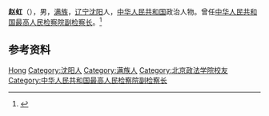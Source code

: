 '''赵虹'''（{{bd|1942年|10月|}}），男，[[满族|满族]]，[[辽宁|辽宁]][[沈阳|沈阳]]人，[[中华人民共和国|中华人民共和国]]政治人物。曾任[[中华人民共和国最高人民检察院副检察长|中华人民共和国最高人民检察院副检察长]]。<ref>{{Cite web|title=资料：历任最高人民检察院检察长、副检察长名单|url=http://www.gov.cn/test/2005-06/26/content_9659.htm|accessdate=2012-11-17|work=中国政府网|archive-date=2018-10-15|archive-url=https://web.archive.org/web/20181015060041/http://www.gov.cn/test/2005-06/26/content_9659.htm|dead-url=no}}</ref>

== 参考资料 ==
{{reflist}}

{{中国人物小作品}}

{{Authority control}}
{{DEFAULTSORT:Zhao赵}}
[[Category:赵姓|Hong]]
[[Category:沈阳人|Category:沈阳人]]
[[Category:满族人|Category:满族人]]
[[Category:北京政法学院校友|Category:北京政法学院校友]]
[[Category:中华人民共和国最高人民检察院副检察长|Category:中华人民共和国最高人民检察院副检察长]]